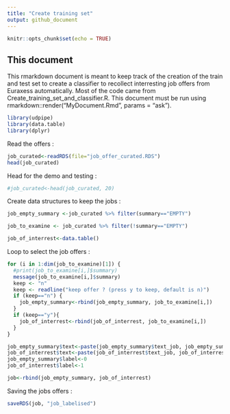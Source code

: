 ```yaml
---
title: "Create training set"
output: github_document
---
```


```r
knitr::opts_chunk$set(echo = TRUE)
```

## This document

This rmarkdown document is meant to keep track of the creation of the train and test set to create a classifier to recollect interresting job offers from Euraxess automatically. Most of the code came from Create_training_set_and_classifier.R. This document must be run using rmarkdown::render("MyDocument.Rmd", params = "ask").

```r
library(udpipe)
library(data.table)
library(dplyr)
```

Read the offers :

```r
job_curated<-readRDS(file="job_offer_curated.RDS")
head(job_curated)
```


Head for the demo and testing :

```r
#job_curated<-head(job_curated, 20)
```

Create data structures to keep the jobs : 

```r
job_empty_summary <-job_curated %>% filter(summary=="EMPTY")

job_to_examine <- job_curated %>% filter(!summary=="EMPTY")

job_of_interrest<-data.table()
```

Loop to select the job offers :

```r
for (i in 1:dim(job_to_examine)[1]) {
  #print(job_to_examine[i,]$summary)
  message(job_to_examine[i,]$summary)
  keep <- "n"
  keep <- readline("keep offer ? (press y to keep, default is n)")
  if (keep=="n") {
    job_empty_summary<-rbind(job_empty_summary, job_to_examine[i,])
  }
  if (keep=="y"){
    job_of_interrest<-rbind(job_of_interrest, job_to_examine[i,])
  }
}
```

```r
job_empty_summary$text<-paste(job_empty_summary$text_job, job_empty_summary$tickle_boxes)
job_of_interrest$text<-paste(job_of_interrest$text_job, job_of_interrest$tickle_boxes)
job_empty_summary$label<-0
job_of_interrest$label<-1

job<-rbind(job_empty_summary, job_of_interrest)
```


Saving the jobs offers :

```r
saveRDS(job, "job_labelised")
```



